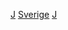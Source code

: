 {{Commonscat|Journalists from Sweden}}

[[Category:各职业瑞典人|J]]
[[Category:各國記者|Sverige]]
[[Category:瑞典媒體|J]]